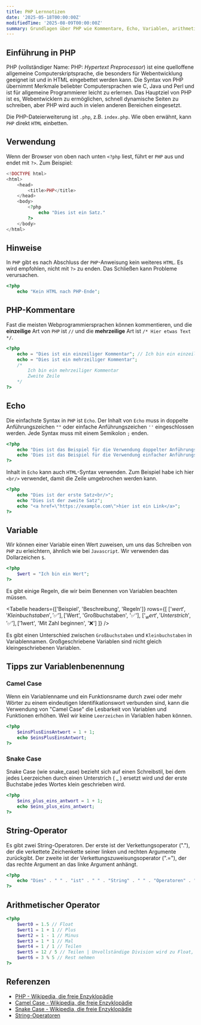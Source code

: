 ```yaml
---
title: PHP Lernnotizen
date: '2025-05-18T00:00:00Z'
modifiedTime: '2025-08-09T00:00:00Z'
summary: Grundlagen über PHP wie Kommentare, Echo, Variablen, arithmetische Operatoren
---
```


## Einführung in PHP

PHP (vollständiger Name: PHP: _Hypertext Preprocessor_) ist eine quelloffene allgemeine Computerskriptsprache, die besonders für Webentwicklung geeignet ist und in HTML eingebettet werden kann. Die Syntax von PHP übernimmt Merkmale beliebter Computersprachen wie C, Java und Perl und ist für allgemeine Programmierer leicht zu erlernen. Das Hauptziel von PHP ist es, Webentwicklern zu ermöglichen, schnell dynamische Seiten zu schreiben, aber PHP wird auch in vielen anderen Bereichen eingesetzt.

Die PHP-Dateierweiterung ist `.php`, z.B. `index.php`. Wie oben erwähnt, kann `PHP` direkt `HTML` einbetten.

## Verwendung

Wenn der Browser von oben nach unten `<?php` liest, führt er `PHP` aus und endet mit `?>`. Zum Beispiel:

```php
<!DOCTYPE html>
<html>
    <head>
        <title>PHP</title>
    </head>
    <body>
        <?php
            echo "Dies ist ein Satz."
        ?>
    </body>
</html>
```

## Hinweise

In `PHP` gibt es nach Abschluss der `PHP`-Anweisung kein weiteres `HTML`. Es wird empfohlen, nicht mit `?>` zu enden. Das Schließen kann Probleme verursachen.

```php
<?php
    echo "Kein HTML nach PHP-Ende";
```

## PHP-Kommentare

Fast die meisten Webprogrammiersprachen können kommentieren, und die **einzeilige** Art von `PHP` ist `//` und die **mehrzeilige** Art ist `/* Hier etwas Text */`.

```php
<?php
    echo = "Dies ist ein einzeiliger Kommentar"; // Ich bin ein einzeiliger Kommentar
    echo = "Dies ist ein mehrzeiliger Kommentar";
    /*
        Ich bin ein mehrzeiliger Kommentar
        Zweite Zeile
    */
?>
```

## Echo

Die einfachste Syntax in `PHP` ist `Echo`. Der Inhalt von `Echo` muss in doppelte Anführungszeichen `""` oder einfache Anführungszeichen `''` eingeschlossen werden. Jede Syntax muss mit einem Semikolon `;` enden.

```php
<?php
    echo "Dies ist das Beispiel für die Verwendung doppelter Anführungszeichen.";
    echo 'Dies ist das Beispiel für die Verwendung einfacher Anführungszeichen.';
?>
```

Inhalt in `Echo` kann auch `HTML`-Syntax verwenden. Zum Beispiel habe ich hier `<br/>` verwendet, damit die Zeile umgebrochen werden kann.

```php
<?php
    echo "Dies ist der erste Satz<br/>";
    echo "Dies ist der zweite Satz";
    echo "<a href=\"https://example.com\">hier ist ein Link</a>";
?>
```

## Variable

Wir können einer Variable einen Wert zuweisen, um uns das Schreiben von `PHP` zu erleichtern, ähnlich wie bei `Javascript`. Wir verwenden das Dollarzeichen `$`.

```php
<?php
    $wert = "Ich bin ein Wert";
?>
```

Es gibt einige Regeln, die wir beim Benennen von Variablen beachten müssen.

<Tabelle
  headers={['Beispiel', 'Beschreibung', 'Regeln']}
  rows={[
    ['$wert', 'Kleinbuchstaben', '✅'],
    ['$Wert', 'Großbuchstaben', '✅'],
    ['$_wert', 'Unterstrich', '✅'],
    ['$1wert', 'Mit Zahl beginnen', '❌']
  ]}
/>

Es gibt einen Unterschied zwischen `Großbuchstaben` und `Kleinbuchstaben` in Variablennamen. Großgeschriebene Variablen sind nicht gleich kleingeschriebenen Variablen.

## Tipps zur Variablenbenennung

### Camel Case

Wenn ein Variablenname und ein Funktionsname durch zwei oder mehr Wörter zu einem eindeutigen Identifikationswort verbunden sind, kann die Verwendung von "Camel Case" die Lesbarkeit von Variablen und Funktionen erhöhen. Weil wir keine `Leerzeichen` in Variablen haben können.

```php
<?php
    $einsPlusEinsAntwort = 1 + 1;
    echo $einsPlusEinsAntwort;
?>
```

### Snake Case

Snake Case (wie snake_case) bezieht sich auf einen Schreibstil, bei dem jedes Leerzeichen durch einen Unterstrich ( \_ ) ersetzt wird und der erste Buchstabe jedes Wortes klein geschrieben wird.

```php
<?php
    $eins_plus_eins_antwort = 1 + 1;
    echo $eins_plus_eins_antwort;
?>
```

## String-Operator

Es gibt zwei String-Operatoren. Der erste ist der Verkettungsoperator ("."), der die verkettete Zeichenkette seiner linken und rechten Argumente zurückgibt. Der zweite ist der Verkettungszuweisungsoperator (".="), der das rechte Argument an das linke Argument anhängt.

```php
<?php
    echo "Dies" . " " . "ist" . " " . "String" . " " . "Operatoren" . ".";
?>
```

## Arithmetischer Operator

```php
<?php
    $wert0 = 1.5 // Float
    $wert1 = 1 + 1 // Plus
    $wert2 = 1 - 1 // Minus
    $wert3 = 1 * 1 // Mal
    $wert4 = 1 / 1 // Teilen
    $wert5 = 12 / 5 // Teilen | Unvollständige Division wird zu Float, was sich von anderen Programmiersprachen unterscheidet, php berechnet den Rest
    $wert6 = 3 % 5 // Rest nehmen
?>
```

## Referenzen

- [PHP - Wikipedia, die freie Enzyklopädie](https://en.wikipedia.org/wiki/PHP)
- [Camel Case - Wikipedia, die freie Enzyklopädie](https://en.wikipedia.org/wiki/Camel_case)
- [Snake Case - Wikipedia, die freie Enzyklopädie](https://en.wikipedia.org/wiki/Snake_case)
- [String-Operatoren](https://www.php.net/manual/en/language.operators.string.php)